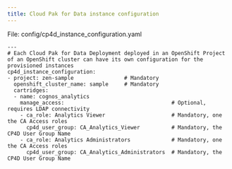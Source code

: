 ```yaml
---
title: Cloud Pak for Data instance configuration
---
```


File: config/cp4d_instance_configuration.yaml

```
---
# Each Cloud Pak for Data Deployment deployed in an OpenShift Project of an OpenShift cluster can have its own configuration for the provisioned instances
cp4d_instance_configuration:
- project: zen-sample                # Mandatory
  openshift_cluster_name: sample     # Mandatory
  cartridges:
  - name: cognos_analytics
    manage_access:                                  # Optional, requires LDAP connectivity
    - ca_role: Analytics Viewer                     # Mandatory, one the CA Access roles
      cp4d_user_group: CA_Analytics_Viewer          # Mandatory, the CP4D User Group Name
    - ca_role: Analytics Administrators             # Mandatory, one the CA Access roles
      cp4d_user_group: CA_Analytics_Administrators  # Mandatory, the CP4D User Group Name

```